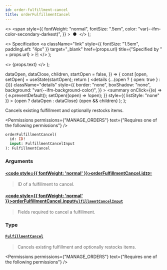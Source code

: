 ```yaml
---
id: order-fulfillment-cancel
title: orderFulfillmentCancel
---
```


  <>
    <span
      style={{
        fontWeight: "normal",
        fontSize: ".5em",
        color: "var(--ifm-color-secondary-darkest)",
      }}
    >
      &nbsp;●&nbsp;
    </span>
  </>
);

  <>
    Specification
    <a
      className="link"
      style={{ fontSize: "1.5em", paddingLeft: "4px" }}
      target="\_blank"
      href={props.url}
      title={"Specified by " + props.url}
    >
      ⎘
    </a>
  </>
);

  <>
    <span className={props.class}>{props.text}</span>
  </>
);


  dataOpen,
  dataClose,
  children,
  startOpen = false,
}) => {
  const [open, setOpen] = useState(startOpen);
  return (
    <details
      {...(open ? { open: true } : {})}
      className="details"
      style={{
        border: "none",
        boxShadow: "none",
        background: "var(--ifm-background-color)",
      }}
    >
      <summary
        onClick={(e) => {
          e.preventDefault();
          setOpen((open) => !open);
        }}
        style={{ listStyle: "none" }}
      >
        {open ? dataOpen : dataClose}
      </summary>
      {open && children}
    </details>
  );
};

Cancels existing fulfillment and optionally restocks items.

<Permissions
  permissions={"MANAGE_ORDERS"}
  text={"Requires one of the following permissions"}
/>

```graphql
orderFulfillmentCancel(
  id: ID!
  input: FulfillmentCancelInput
): FulfillmentCancel
```

### Arguments

#### [<code style={{ fontWeight: 'normal' }}>orderFulfillmentCancel.<b>id</b></code>](#)<Bullet />[`ID!`](../../../api-reference/miscellaneous/scalars/id) <Badge class="badge badge--secondary" text="non-null"/> <Badge class="badge badge--secondary" text="scalar"/> <Badge class="badge badge--secondary" text="miscellaneous"/>

> ID of a fulfillment to cancel.

#### [<code style={{ fontWeight: 'normal' }}>orderFulfillmentCancel.<b>input</b></code>](#)<Bullet />[`FulfillmentCancelInput`](../../../api-reference/orders/inputs/fulfillment-cancel-input) <Badge class="badge badge--secondary" text="input"/> <Badge class="badge badge--secondary" text="orders"/>

> Fields required to cancel a fulfillment.

### Type

#### [`FulfillmentCancel`](../../../api-reference/orders/objects/fulfillment-cancel) <Badge class="badge badge--secondary" text="object"/> <Badge class="badge badge--secondary" text="orders"/>

> Cancels existing fulfillment and optionally restocks items.

<Permissions
  permissions={"MANAGE_ORDERS"}
  text={"Requires one of the following permissions"}
/>

